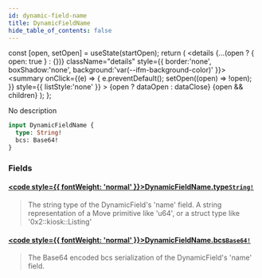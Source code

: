 ```yaml
---
id: dynamic-field-name
title: DynamicFieldName
hide_table_of_contents: false
---
```









  const [open, setOpen] = useState(startOpen);
  return (
    <details {...(open ? { open: true } : {})} className="details" style={{ border:'none', boxShadow:'none', background:'var(--ifm-background-color)' }}>
      <summary
        onClick={(e) => {
          e.preventDefault();
          setOpen((open) => !open);
        }}
        style={{ listStyle:'none' }}
      >
      {open ? dataOpen : dataClose}
      </summary>
      {open && children}
    </details>
  );
};








No description


```graphql
input DynamicFieldName {
  type: String!
  bcs: Base64!
}
```




### Fields

#### [<code style={{ fontWeight: 'normal' }}>DynamicFieldName.<b>type</b></code>](#)<Bullet />[`String!`](/references/sui-api/graphql/reference/scalars/string) <Badge class="badge badge--secondary" text="non-null"/> <Badge class="badge badge--secondary" text="scalar"/> 
> 
> 
> The string type of the DynamicField's 'name' field.
> A string representation of a Move primitive like 'u64', or a struct type like '0x2::kiosk::Listing'
> 

#### [<code style={{ fontWeight: 'normal' }}>DynamicFieldName.<b>bcs</b></code>](#)<Bullet />[`Base64!`](/references/sui-api/graphql/reference/scalars/base-64) <Badge class="badge badge--secondary" text="non-null"/> <Badge class="badge badge--secondary" text="scalar"/> 
> 
> 
> The Base64 encoded bcs serialization of the DynamicField's 'name' field.
> 



